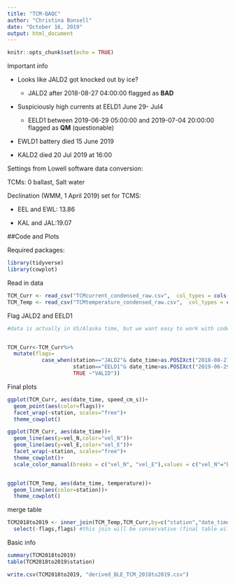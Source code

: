 ```yaml
---
title: "TCM-QAQC"
author: "Christina Bonsell"
date: "October 16, 2019"
output: html_document
---
```


```r
knitr::opts_chunk$set(echo = TRUE)

```


Important info

* Looks like JALD2 got knocked out by ice?
    + JALD2 after 2018-08-27 04:00:00 flagged as **BAD**

* Suspiciously high currents at EELD1 June 29- Jul4 
    + EELD1 between 2019-06-29 05:00:00 and 2019-07-04 20:00:00 flagged as **QM** (questionable)

* EWLD1 battery died 15 June 2019

* KALD2 died 20 Jul 2019 at 16:00


Settings from Lowell software data conversion:

TCMs: 0 ballast, Salt water

Declination (WMM, 1 April 2019) set for TCMS:

 * EEL and EWL: 13.86
 
 * KAL and JAL:19.07



##Code and Plots

Required packages:

```r
library(tidyverse)
library(cowplot)
```


Read in data

```r
TCM_Curr <- read_csv("TCMcurrent_condensed_raw.csv",  col_types = cols(date_time = col_datetime(format = "%m/%d/%Y %H:%M"))) 
TCM_Temp <- read_csv("TCMtemperature_condensed_raw.csv",  col_types = cols(date_time = col_datetime(format = "%m/%d/%Y %H:%M")))
```


Flag JALD2 and EELD1

```r
#data is actually in US/Alaska time, but we want easy to work with code :)


TCM_Curr<-TCM_Curr%>%
  mutate(flags=
           case_when(station=="JALD2"& date_time>as.POSIXct("2018-08-27 01:00:00", tz="UTC")~"BAD",
                     station=="EELD1"& date_time>as.POSIXct("2019-06-29 05:00:00", tz="UTC")&date_time<as.POSIXct("2019-07-04 20:00:00", tz="UTC") ~"QM",
                     TRUE ~"VALID"))

```


Final plots

```r
ggplot(TCM_Curr, aes(date_time, speed_cm_s))+
  geom_point(aes(color=flags))+
  facet_wrap(~station, scales="free")+
  theme_cowplot()

ggplot(TCM_Curr, aes(date_time))+
  geom_line(aes(y=vel_N,color="vel_N"))+
  geom_line(aes(y=vel_E,color="vel_E"))+
  facet_wrap(~station, scales="free")+
  theme_cowplot()+
  scale_color_manual(breaks = c("vel_N", "vel_E"),values = c("vel_N"="black", "vel_E"="blue"))


ggplot(TCM_Temp, aes(date_time, temperature))+
  geom_line(aes(color=station))+
  theme_cowplot()
```

merge table

```r
TCM2018to2019 <- inner_join(TCM_Temp,TCM_Curr,by=c("station","date_time")) %>% 
  select(-flags,flags) #this join will be conservative (final table will not include temps for which there aren't current measurements)


```


Basic info
```r
summary(TCM2018to2019)
table(TCM2018to2019$station)
```


```r
write.csv(TCM2018to2019, "derived_BLE_TCM_2018to2019.csv")
```




